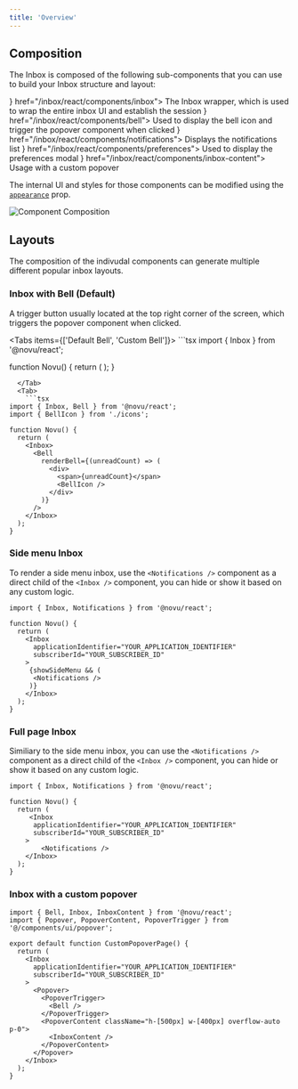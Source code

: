 ```yaml
---
title: 'Overview'
---
```


## Composition

The Inbox is composed of the following sub-components that you can use to build your Inbox structure and layout:

<Cards>
  <Card title="Inbox" icon={<Layout />} href="/inbox/react/components/inbox">
    The Inbox wrapper, which is used to wrap the entire inbox UI and establish the session
  </Card>
  <Card title="Bell" icon={<Bell />} href="/inbox/react/components/bell">
    Used to display the bell icon and trigger the popover component when clicked
  </Card>
  <Card title="Notifications" icon={<Code />} href="/inbox/react/components/notifications">
    Displays the notifications list
  </Card>
  <Card title="Preferences" icon={<Sliders />} href="/inbox/react/components/preferences">
    Used to display the preferences modal
  </Card>
  <Card title="InboxContent" icon={<Layout />} href="/inbox/react/components/inbox-content">
    Usage with a custom popover
  </Card>
</Cards>

The internal UI and styles for those components can be modified using the [`appearance`](/inbox/react/styling#appearance-prop) prop.

<img 
  src="/images/inbox/component_composition.png" 
  alt="Component Composition"
/>

## Layouts

The composition of the indivudal components can generate multiple different popular inbox layouts.

### Inbox with Bell (Default)

A trigger button usually located at the top right corner of the screen, which triggers the popover component when clicked.

<Tabs items={['Default Bell', 'Custom Bell']}>
  <Tab>
    ```tsx
import { Inbox } from '@novu/react';

function Novu() {
  return (
    <Inbox subscriberId="1" applicationIdentifier="1" />
  );
}
```
  </Tab>
  <Tab>
    ```tsx
import { Inbox, Bell } from '@novu/react';
import { BellIcon } from './icons';

function Novu() {
  return (
    <Inbox>
      <Bell
        renderBell={(unreadCount) => (
          <div>
            <span>{unreadCount}</span>
            <BellIcon />
          </div>
        )}
      />
    </Inbox>
  );
}
```
  </Tab>
</Tabs>

### Side menu Inbox

To render a side menu inbox, use the `<Notifications />` component as a direct child of the `<Inbox />` component, you can hide or show it based on any custom logic.

```tsx
import { Inbox, Notifications } from '@novu/react';

function Novu() {
  return (
    <Inbox
      applicationIdentifier="YOUR_APPLICATION_IDENTIFIER"
      subscriberId="YOUR_SUBSCRIBER_ID"
    >
     {showSideMenu && (
      <Notifications />
     )}
    </Inbox>
  );
}
```

### Full page Inbox

Similiary to the side menu inbox, you can use the `<Notifications />` component as a direct child of the `<Inbox />` component, you can hide or show it based on any custom logic.

```tsx
import { Inbox, Notifications } from '@novu/react';

function Novu() {
  return (
     <Inbox
      applicationIdentifier="YOUR_APPLICATION_IDENTIFIER"
      subscriberId="YOUR_SUBSCRIBER_ID"
    >
        <Notifications />
    </Inbox>
  );
}
```

### Inbox with a custom popover

```tsx
import { Bell, Inbox, InboxContent } from '@novu/react';
import { Popover, PopoverContent, PopoverTrigger } from '@/components/ui/popover';

export default function CustomPopoverPage() {
  return (
    <Inbox
      applicationIdentifier="YOUR_APPLICATION_IDENTIFIER"
      subscriberId="YOUR_SUBSCRIBER_ID"
    >
      <Popover>
        <PopoverTrigger>
          <Bell />
        </PopoverTrigger>
        <PopoverContent className="h-[500px] w-[400px] overflow-auto p-0">
          <InboxContent />
        </PopoverContent>
      </Popover>
    </Inbox>
  );
}
```
